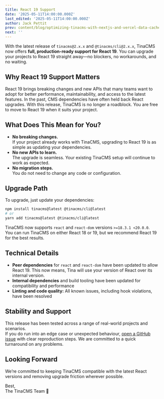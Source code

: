 ```yaml
---
title: React 19 Support
date: '2025-05-11T14:00:00.000Z'
last_edited: '2025-05-11T14:00:00.000Z'
author: Jack Pettit
prev: content/blog/optimizing-tinacms-with-nextjs-and-vercel-data-cache.mdx
next: ''
---
```


With the latest release of `tinacms@2.x.x` and `@tinacms/cli@2.x.x`, TinaCMS now offers **full, production-ready support for React 19**. You can upgrade your projects to React 19 straight away—no blockers, no workarounds, and no waiting.

## Why React 19 Support Matters

React 19 brings breaking changes and new APIs that many teams want to adopt for better performance, maintainability, and access to the latest features. In the past, CMS dependencies have often held back React upgrades. With this release, TinaCMS is no longer a roadblock. You are free to move to React 19 when it suits your project.

## What Does This Mean for You?

* **No breaking changes.**\
  If your project already works with TinaCMS, upgrading to React 19 is as simple as updating your dependencies.
* **No new APIs to learn.**\
  The upgrade is seamless. Your existing TinaCMS setup will continue to work as expected.
* **No migration steps.**\
  You do not need to change any code or configuration.

## Upgrade Path

To upgrade, just update your dependencies:

```bash
npm install tinacms@latest @tinacms/cli@latest
# or
yarn add tinacms@latest @tinacms/cli@latest
```

TinaCMS now supports `react` and `react-dom` versions `>=18.3.1 <20.0.0`.\
You can run TinaCMS on either React 18 or 19, but we recommend React 19 for the best results.

## Technical Details

* **Peer dependencies** for `react` and `react-dom` have been updated to allow React 19. This now means, Tina will use your version of React over its internal version. 
* **Internal dependencies** and build tooling have been updated for compatibility and performance
* **Linting and code quality:** All known issues, including hook violations, have been resolved

## Stability and Support

This release has been tested across a range of real-world projects and scenarios.\
If you do run into an edge case or unexpected behaviour, [open a GitHub issue](https://github.com/tinacms/tinacms/issues/new?template=bug-report.yml) with clear reproduction steps. We are committed to a quick turnaround on any problems.

## Looking Forward

We’re committed to keeping TinaCMS compatible with the latest React versions and removing upgrade friction wherever possible.

Best,\
The TinaCMS Team 🦙
